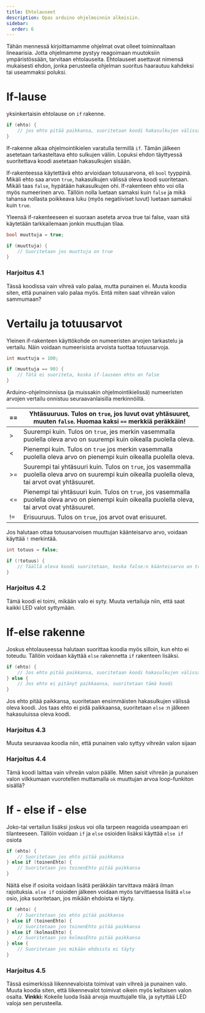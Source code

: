 ```yaml
---
title: Ehtolauseet
description: Opas arduino ohjelmoinnin alkeisiin.
sidebar:
  order: 6
---
```


Tähän mennessä kirjoittamamme ohjelmat ovat olleet toiminnaltaan lineaarisia. Jotta ohjelmamme pystyy reagoimaan muutoksiin ympäristössään, tarvitaan ehtolauseita. Ehtolauseet asettavat nimensä mukaisesti ehdon, jonka perusteella ohjelman suoritus haarautuu kahdeksi tai useammaksi poluksi.

# If-lause

yksinkertaisin ehtolause on `if` rakenne.

```c
if (ehto) {
	// jos ehto pitää paikkansa, suoritetaan koodi hakasulkujen välissä
}
```

If-rakenne alkaa ohjelmointikielen varatulla termillä `if`. Tämän jälkeen asetetaan tarkasteltava ehto sulkujen väliin. Lopuksi ehdon täyttyessä suoritettava koodi asetetaan hakasulkujen sisään.

If-rakenteessa käytettävä ehto arvioidaan totuusarvona, eli `bool` tyyppinä. Mikäli ehto saa arvon `true`, hakasulkujen välissä oleva koodi suoritetaan. Mikäli taas `false`, hypätään hakasulkujen ohi. If-rakenteen ehto voi olla myös numeerinen arvo. Tällöin nolla luetaan samaksi kuin `false` ja mikä tahansa nollasta poikkeava luku (myös negatiiviset luvut) luetaan samaksi kuin `true`.

Yleensä if-rakenteeseen ei suoraan aseteta arvoa true tai false, vaan sitä käytetään tarkkailemaan jonkin muuttujan tilaa.

```c
bool muuttuja = true;

if (muuttuja) {
	// Suoritetaan jos muuttuja on true
}
```

### Harjoitus 4.1

Tässä koodissa vain vihreä valo palaa, mutta punainen ei. Muuta koodia siten, että punainen valo palaa myös. Entä miten saat vihreän valon sammumaan?

<LinkCard title="Harjoitus 4.1" href="https://wokwi.com/projects/401650299392099329" target="_blank" rel="noopener noreferrer" />

# Vertailu ja totuusarvot

Yleinen if-rakenteen käyttökohde on numeeristen arvojen tarkastelu ja vertailu. Näin voidaan numeerisista arvoista tuottaa totuusarvoja.

```c
int muuttuja = 100;

if (muuttuja == 90) {
	// Tätä ei suoriteta, koska if-lauseen ehto on false
}
```

Arduino-ohjelmoinnissa (ja muissakin ohjelmointikielissä) numeeristen arvojen vertailu onnistuu seuraavanlaisilla merkinnöillä.

| == | Yhtäsuuruus. Tulos on `true`, jos luvut ovat yhtäsuuret, muuten `false`. **Huomaa kaksi `==` merkkiä peräkkäin!** |
| --- | --- |
| > | Suurempi kuin. Tulos on `true`, jes merkin vasemmalla puolella oleva arvo on suurempi kuin oikealla puolella oleva. |
| \< | Pienempi kuin. Tulos on `true` jos merkin vasemmalla puolella oleva arvo on pienempi kuin oikealla puolella oleva. |
| >= | Suurempi tai yhtäsuuri kuin. Tulos on `true`, jos vasemmalla puolella oleva arvo on suurempi kuin oikealla puolella oleva, tai arvot ovat yhtäsuuret. |
| \<= | Pienempi tai yhtäsuuri kuin. Tulos on `true`, jos vasemmalla puolella oleva arvo on pienempi kuin oikealla puolella oleva, tai arvot ovat yhtäsuuret. |
| != | Erisuuruus. Tulos on `true`, jos arvot ovat erisuuret. |

Jos halutaan ottaa totuusarvoisen muuttujan käänteisarvo arvo, voidaan käyttää `!` merkintää.

```c
int totuus = false;

if (!totuus) {
	// Täällä oleva koodi suoritetaan, koska false:n käänteisarvo on true
}
```

### Harjoitus 4.2

Tämä koodi ei toimi, mikään valo ei syty. Muuta vertailuja niin, että saat kaikki LED valot syttymään.

<LinkCard title="Harjoitus 4.2" href="https://wokwi.com/projects/401651191367555073" target="_blank" rel="noopener noreferrer" />

# If-else rakenne

Joskus ehtolauseessa halutaan suorittaa koodia myös silloin, kun ehto ei toteudu. Tällöin voidaan käyttää `else` rakennetta `if` rakenteen lisäksi.

```c
if (ehto) {
	// Jos ehto pitää paikkansa, suoritetaan koodi hakasulkujen välissä
} else {
	// Jos ehto ei pitänyt paikkaansa, suoritetaan tämä koodi
}
```

Jos ehto pitää paikkansa, suoritetaan ensimmäisten hakasulkujen välissä oleva koodi. Jos taas ehto ei pidä paikkaansa, suoritetaan `else` :n jälkeen hakasuluissa oleva koodi.

### Harjoitus 4.3

Muuta seuraavaa koodia niin, että punainen valo syttyy vihreän valon sijaan

<LinkCard title="Harjoitus 4.3" href="https://wokwi.com/projects/401653711677907969" target="_blank" rel="noopener noreferrer" />


### Harjoitus 4.4

Tämä koodi laittaa vain vihreän valon päälle.  Miten saisit vihreän ja punaisen valon vilkkumaan vuorotellen muttamalla `ok` muuttujan arvoa loop-funkiton sisällä?

<LinkCard title="Harjoitus 4.4" href="https://wokwi.com/projects/401653822317366273" target="_blank" rel="noopener noreferrer" />


# If - else if - else

Joko-tai vertailun lisäksi joskus voi olla tarpeen reagoida useampaan eri tilanteeseen. Tällöin voidaan `if` ja `else` osioiden lisäksi käyttää `else if` osiota

```c
if (ehto) {
	// Suoritetaan jos ehto pitää paikkansa
} else if (toinenEhto) {
	// Suoritetaan jos toinenEhto pitää paikkansa
}
```

Näitä else if osioita voidaan lisätä peräkkäin tarvittava määrä ilman rajoituksia. `else if` osioiden jälkeen voidaan myös tarvittaessa lisätä `else` osio, joka suoritetaan, jos mikään ehdoista ei täyty.

```c
if (ehto) {
	// Suoritetaan jos ehto pitää paikkansa
} else if (toinenEhto) {
	// Suoritetaan jos toinenEhto pitää paikkansa
} else if (kolmasEhto) {
	// Suoritetaan jos kolmasEhto pitää paikkansa
} else {
	// Suoritetaan jos mikään ehdoista ei täyty
} 
```

### Harjoitus 4.5

Tässä esimerkissä liikennevaloista toimivat vain vihreä ja punainen valo. Muuta koodia siten, että liikennevalot toimivat oikein myös keltaisen valon osalta. **Vinkki:** Kokeile luoda lisää arvoja muuttujalle tila, ja sytyttää LED valoja sen perusteella.

<LinkCard title="Harjoitus 4.5" href="https://wokwi.com/projects/401659312000234497" target="_blank" rel="noopener noreferrer" />

